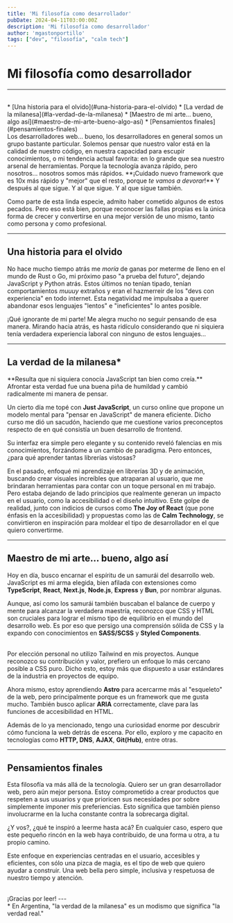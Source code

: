 ```yaml
---
title: 'Mi filosofía como desarrollador'
pubDate: 2024-04-11T03:00:00Z
description: 'Mi filosofía como desarrollador'
author: 'mgastonportillo'
tags: ["dev", "filosofía", "calm tech"]
---
```



# Mi filosofía como desarrollador
---

<br />
<TableOfContents title="Tabla de contenidos">
* [Una historia para el olvido](#una-historia-para-el-olvido)
* [La verdad de la milanesa](#la-verdad-de-la-milanesa)
* [Maestro de mi arte... bueno, algo así](#maestro-de-mi-arte-bueno-algo-así)
* [Pensamientos finales](#pensamientos-finales)
</TableOfContents>

<br />
Los desarrolladores web... bueno, los desarrolladores en general somos un grupo bastante particular. Solemos pensar que nuestro valor está en la calidad de nuestro código, en nuestra capacidad para escupir conocimientos, o mi tendencia actual favorita: en lo grande que sea nuestro arsenal de herramientas. Porque la tecnología avanza rápido, pero nosotros... nosotros somos más rápidos. **¡Cuidado nuevo framework que es 10x más rápido y "mejor" que el resto, porque <i>te vamos a devorar</i>!** Y después al que sigue. Y al que sigue. Y al que sigue también.

Como parte de esta linda especie, admito haber cometido algunos de estos pecados. Pero eso está bien, porque reconocer las fallas propias es la única forma de crecer y convertirse en una mejor versión de uno mismo, tanto como persona y como profesional.

---
## Una historia para el olvido

No hace mucho tiempo atrás me <i>moría</i> de ganas por meterme de lleno en el mundo de Rust o Go, mi próximo paso "a prueba del futuro", dejando JavaScript y Python atrás. Estos últimos no tenían tipado, tenían comportamientos <i>muuuy</i> extraños y eran el hazmerreir de los "devs con experiencia" en todo internet. Esta negatividad me impulsaba a querer abandonar esos lenguajes "lentos" e "ineficientes" lo antes posible.

¡Qué ignorante de mi parte! Me alegra mucho no seguir pensando de esa manera. Mirando hacia atrás, es hasta ridículo considerando que ni siquiera tenía verdadera experiencia laboral con ninguno de estos lenguajes...

---
## La verdad de la milanesa*

<Highlight type="star" color="blue" aria-labelledby="la-verdad-de-la-milanesa">
**Resulta que ni siquiera conocía JavaScript tan bien como creía.** Afrontar esta verdad fue una buena piña de humildad y cambió radicalmente mi manera de pensar.
</Highlight>

Un cierto día me topé con **Just JavaScript**, un curso online que propone un modelo mental para "pensar en JavaScript" de manera eficiente. Dicho curso me dió un sacudón, haciendo que me cuestione varios preconceptos respecto de en qué consistía un buen desarrollo de frontend.

Su interfaz era simple pero elegante y su contenido reveló falencias en mis conocimientos, forzándome a un cambio de paradigma. Pero entonces, ¿para qué aprender tantas librerías vistosas?

En el pasado, enfoqué mi aprendizaje en librerías 3D y de animación, buscando crear visuales increíbles que atraparan al usuario, que me brindaran herramientas para contar con un toque personal en mi trabajo. Pero estaba dejando de lado principios que realmente generan un impacto en el usuario, como la accesibilidad o el diseño intuitivo. Este golpe de realidad, junto con indicios de cursos como **The Joy of React** (que pone énfasis en la accesibilidad) y propuestas como las de **Calm Technology**, se convirtieron en inspiración para moldear el tipo de desarrollador en el que quiero convertirme.

---
## Maestro de mi arte... bueno, algo así

Hoy en día, busco encarnar el espíritu de un samurái del desarrollo web. JavaScript es mi arma elegida, bien afilada con extensiones como **TypeScript**, **React**, **Next.js**, **Node.js**, **Express** y **Bun**, por nombrar algunas.

Aunque, así como los samurái también buscaban el balance de cuerpo y mente para alcanzar la verdadera maestría, reconozco que CSS y HTML son cruciales para lograr el mismo tipo de equilibrio en el mundo del desarrollo web. Es por eso que persigo una comprensión sólida de CSS y la expando con conocimientos en **SASS/SCSS** y **Styled Components**.

<br />
<Highlight type="info">
Por elección personal no utilizo Tailwind en mis proyectos. Aunque reconozco su contribución y valor, prefiero un enfoque lo más cercano posible a CSS puro. Dicho esto, estoy más que dispuesto a usar estándares de la industria en proyectos de equipo.
</Highlight>

Ahora mismo, estoy aprendiendo **Astro** para acercarme más al "esqueleto" de la web, pero principalmente porque es un framework que me gusta mucho. También busco aplicar **ARIA** correctamente, clave para las funciones de accesibilidad en HTML.

Además de lo ya mencionado, tengo una curiosidad enorme por descubrir cómo funciona la web detrás de escena. Por ello, exploro y me capacito en tecnologías como **HTTP, DNS**, **AJAX**, **Git(Hub)**, entre otras.

---
## Pensamientos finales

Esta filosofía va más allá de la tecnología. Quiero ser un gran desarrollador web, pero aún mejor persona. Estoy comprometido a crear productos que respeten a sus usuarios y que prioricen sus necesidades por sobre simplemente imponer mis preferiencias. Esto significa que también pienso involucrarme en la lucha constante contra la sobrecarga digital.

¿Y vos?, ¿qué te inspiró a leerme hasta acá? En cualquier caso, espero que este pequeño rincón en la web haya contribuido, de una forma u otra, a tu propio camino.

Este enfoque en experiencias centradas en el usuario, accesibles y eficientes, con sólo una pizca de magia, es el tipo de web que quiero ayudar a construir. Una web bella pero simple, inclusiva y respetuosa de nuestro tiempo y atención.

<br/>
¡Gracias por leer!
---

<div class="foot-notes">
<span><span>* </span>En Argentina, "la verdad de la milanesa" es un modismo que significa "la verdad real."</span>
</div>
